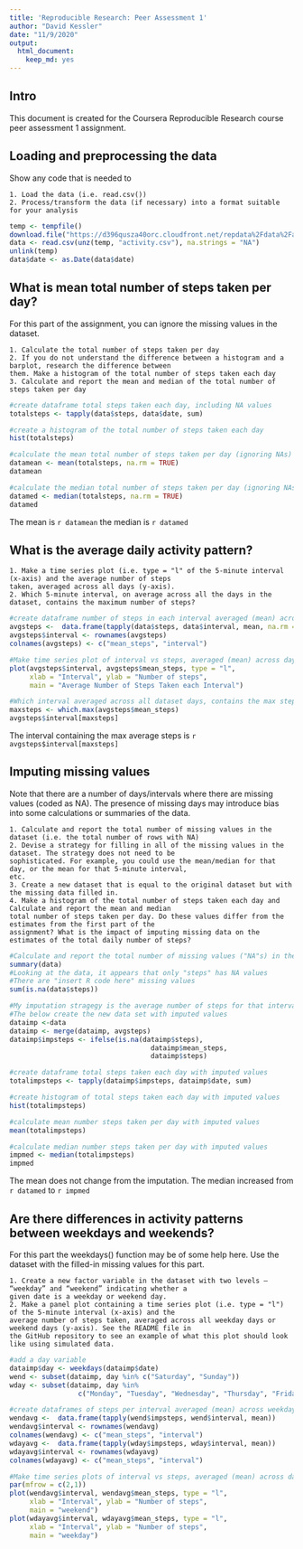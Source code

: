 ---
title: 'Reproducible Research: Peer Assessment 1'
author: "David Kessler"
date: "11/9/2020"
output:
  html_document:
    keep_md: yes
---

## Intro

This document is created for the Coursera Reproducible Research course peer assessment 1 assignment.

## Loading and preprocessing the data

Show any code that is needed to

    1. Load the data (i.e. read.csv())
    2. Process/transform the data (if necessary) into a format suitable for your analysis

```{r Loading and preprocessing the data}
temp <- tempfile()
download.file("https://d396qusza40orc.cloudfront.net/repdata%2Fdata%2Factivity.zip",temp)
data <- read.csv(unz(temp, "activity.csv"), na.strings = "NA")
unlink(temp)
data$date <- as.Date(data$date)
```

## What is mean total number of steps taken per day?

For this part of the assignment, you can ignore the missing values in the dataset.

    1. Calculate the total number of steps taken per day
    2. If you do not understand the difference between a histogram and a barplot, research the difference between
    them. Make a histogram of the total number of steps taken each day
    3. Calculate and report the mean and median of the total number of steps taken per day

```{r mean total number of steps taken per day}
#create dataframe total steps taken each day, including NA values
totalsteps <- tapply(data$steps, data$date, sum)

#create a histogram of the total number of steps taken each day
hist(totalsteps)

#calculate the mean total number of steps taken per day (ignoring NAs)
datamean <- mean(totalsteps, na.rm = TRUE)
datamean

#calculate the median total number of steps taken per day (ignoring NAs)
datamed <- median(totalsteps, na.rm = TRUE)
datamed

```
The mean is `r datamean` the median is `r datamed`

## What is the average daily activity pattern?
    1. Make a time series plot (i.e. type = "l" of the 5-minute interval (x-axis) and the average number of steps 
    taken, averaged across all days (y-axis).
    2. Which 5-minute interval, on average across all the days in the dataset, contains the maximum number of steps?
    
``` {r What is the average daily activity pattern}
#create dataframe number of steps in each interval averaged (mean) across days
avgsteps <-  data.frame(tapply(data$steps, data$interval, mean, na.rm = TRUE))
avgsteps$interval <- rownames(avgsteps)
colnames(avgsteps) <- c("mean_steps", "interval")

#Make time series plot of interval vs steps, averaged (mean) across days
plot(avgsteps$interval, avgsteps$mean_steps, type = "l",
     xlab = "Interval", ylab = "Number of steps",
     main = "Average Number of Steps Taken each Interval")

#Which interval averaged across all dataset days, contains the max steps?
maxsteps <- which.max(avgsteps$mean_steps)
avgsteps$interval[maxsteps]
```
The interval containing the max average steps is `r avgsteps$interval[maxsteps]`

## Imputing missing values
Note that there are a number of days/intervals where there are missing values (coded as NA). The presence of missing 
days may introduce bias into some calculations or summaries of the data.

    1. Calculate and report the total number of missing values in the dataset (i.e. the total number of rows with NA)
    2. Devise a strategy for filling in all of the missing values in the dataset. The strategy does not need to be 
    sophisticated. For example, you could use the mean/median for that day, or the mean for that 5-minute interval, 
    etc.
    3. Create a new dataset that is equal to the original dataset but with the missing data filled in.
    4. Make a histogram of the total number of steps taken each day and Calculate and report the mean and median 
    total number of steps taken per day. Do these values differ from the estimates from the first part of the 
    assignment? What is the impact of imputing missing data on the estimates of the total daily number of steps?

``` {r Imputing missing values}
#Calculate and report the total number of missing values ("NA"s) in the dataset
summary(data)
#Looking at the data, it appears that only "steps" has NA values
#There are "insert R code here" missing values
sum(is.na(data$steps))

#My imputation stragegy is the average number of steps for that interval
#The below create the new data set with imputed values
dataimp <-data
dataimp <- merge(dataimp, avgsteps) 
dataimp$impsteps <- ifelse(is.na(dataimp$steps),
                                   dataimp$mean_steps,
                                   dataimp$steps)

#create dataframe total steps taken each day with imputed values
totalimpsteps <- tapply(dataimp$impsteps, dataimp$date, sum)

#create histogram of total steps taken each day with imputed values
hist(totalimpsteps)

#calculate mean number steps taken per day with imputed values
mean(totalimpsteps)

#calculate median number steps taken per day with imputed values
impmed <- median(totalimpsteps)
impmed
```
The mean does not change from the imputation.
The median increased from `r datamed` to `r impmed`

## Are there differences in activity patterns between weekdays and weekends?
For this part the weekdays() function may be of some help here. Use the dataset with the filled-in missing values for
this part.

    1. Create a new factor variable in the dataset with two levels – “weekday” and “weekend” indicating whether a 
    given date is a weekday or weekend day.
    2. Make a panel plot containing a time series plot (i.e. type = "l") of the 5-minute interval (x-axis) and the 
    average number of steps taken, averaged across all weekday days or weekend days (y-axis). See the README file in
    the GitHub repository to see an example of what this plot should look like using simulated data.
``` {r Are there differences in activity patterns between weekdays and weekends}
#add a day variable
dataimp$day <- weekdays(dataimp$date)
wend <- subset(dataimp, day %in% c("Saturday", "Sunday"))
wday <- subset(dataimp, day %in% 
                 c("Monday", "Tuesday", "Wednesday", "Thursday", "Friday"))

#create dataframes of steps per interval averaged (mean) across weekdays/ends
wendavg <-  data.frame(tapply(wend$impsteps, wend$interval, mean))
wendavg$interval <- rownames(wendavg)
colnames(wendavg) <- c("mean_steps", "interval")
wdayavg <-  data.frame(tapply(wday$impsteps, wday$interval, mean))
wdayavg$interval <- rownames(wdayavg)
colnames(wdayavg) <- c("mean_steps", "interval")

#Make time series plots of interval vs steps, averaged (mean) across days
par(mfrow = c(2,1))
plot(wendavg$interval, wendavg$mean_steps, type = "l",
     xlab = "Interval", ylab = "Number of steps",
     main = "weekend")
plot(wdayavg$interval, wdayavg$mean_steps, type = "l",
     xlab = "Interval", ylab = "Number of steps",
     main = "weekday")
```